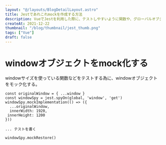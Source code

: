 ```yaml
---
layout: "@/layouts/BlogDetailLayout.astro"
title: Jestであれこれmockを作成する方法
description: VueでJestを利用した際に、テストしやすいように関数や、グローバルオブジェクトなどmock化する為のメモです。
createAt: 2021-12-22
thumbnail: "/blog/thumbnail/jest_thumb.png"
tags: ["Vue"]
draft: false
---
```



# windowオブジェクトをmock化する

windowサイズを使っている関数などをテストする為に、windowオブジェクトをモック化する。

```
const originalWindow = { ...window }
const windowSpy = jest.spyOn(global, 'window', 'get')
windowSpy.mockImplementation(() => ({
  ...originalWindow,
  innerWidth: 1920,
 innerHeight: 1200
}))

... テストを書く

windowSpy.mockRestore()
```
